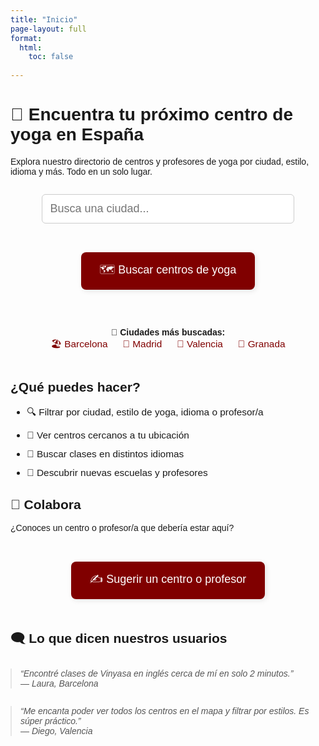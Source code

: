 ```yaml
---
title: "Inicio"
page-layout: full
format:
  html:
    toc: false
    
---
```


<link href="https://fonts.googleapis.com/css2?family=Savate&display=swap" rel="stylesheet">

<style>
  body {
    font-family: 'Savate', sans-serif;
  }
  .cta-button {
    background-color: #800000;
    color: white;
    padding: 15px 30px;
    border-radius: 8px;
    text-decoration: none;
    font-size: 18px;
    display: inline-block;
    margin: 1em 0;
    box-shadow: 2px 2px 8px rgba(0, 0, 0, 0.1);
  }
  .centered {
    text-align: center;
    margin-top: 2em;
    margin-bottom: 2em;
  }
  .features {
    max-width: 600px;
    margin: 0 auto;
    font-size: 1.1em;
  }
  .features li {
    margin-bottom: 0.8em;
  }
  blockquote {
    font-style: italic;
    color: #555;
    margin: 2em auto;
    max-width: 600px;
  }
  .hero-search {
    text-align: center;
    margin-top: 2em;
  }
  .hero-search input[type="text"] {
    padding: 12px;
    font-size: 18px;
    width: 80%;
    max-width: 500px;
    border-radius: 6px;
    border: 1px solid #ccc;
  }
  .popular-cities {
    text-align: center;
    margin: 3em 0;
  }
  .popular-cities a {
    margin: 0 10px;
    display: inline-block;
    color: #800000;
    text-decoration: none;
    font-size: 1.1em;
  }
</style>

# 🧘 Encuentra tu próximo centro de yoga en España

Explora nuestro directorio de centros y profesores de yoga por ciudad, estilo, idioma y más. Todo en un solo lugar.

<div class="hero-search">
  <input type="text" placeholder="Busca una ciudad..." onkeypress="if(event.key === 'Enter'){window.location.href='/map.html?city='+this.value}" />
</div>

<div class="centered">
  <a href="/map.html" class="cta-button">🗺️ Buscar centros de yoga</a>
</div>

<div class="popular-cities">
  <strong>🌟 Ciudades más buscadas:</strong><br>
  <a href="/map.html?city=Barcelona">🏖️ Barcelona</a>
  <a href="/map.html?city=Madrid">🏰 Madrid</a>
  <a href="/map.html?city=Valencia">🌊 Valencia</a>
  <a href="/map.html?city=Granada">🌄 Granada</a>
</div>

## ¿Qué puedes hacer?

<ul class="features">
  <li>🔍 Filtrar por ciudad, estilo de yoga, idioma o profesor/a</li>
  <li>📍 Ver centros cercanos a tu ubicación</li>
  <li>📆 Buscar clases en distintos idiomas</li>
  <li>🧘 Descubrir nuevas escuelas y profesores</li>
</ul>

## 🤝 Colabora

¿Conoces un centro o profesor/a que debería estar aquí?

<div class="centered">
  <a href="/suggest.html" class="cta-button">✍️ Sugerir un centro o profesor</a>
</div>

## 🗨️ Lo que dicen nuestros usuarios

> “Encontré clases de Vinyasa en inglés cerca de mí en solo 2 minutos.”  
> — Laura, Barcelona

> “Me encanta poder ver todos los centros en el mapa y filtrar por estilos. Es súper práctico.”  
> — Diego, Valencia